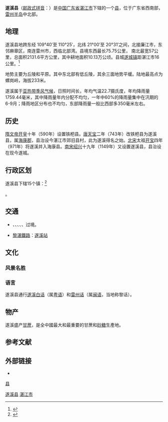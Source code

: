 {{Infobox China County
| county  = 遂溪县
|Photo           = Suixi County - P1580653 - Xixi River.jpg
| Photoname= 遂溪西溪河
|imagesize       = 250
|nickname        = 
| Pinyin = Sui Xi
| Belong = [[广东省|广东省]][[湛江市|湛江市]]
| Types= [[县|县]]
| admincode = 440823
| seat = [[遂城镇_(遂溪县)|遂城镇]] 
| officerTitle= 县委书记
| officer = 余庆创<ref>{{Cite web|title=余庆创简历|url=http://www.suixi.gov.cn/zwgk/ldfg/xw/content/post_57315.html|accessdate=2020-02-19|author=遂溪县委组织部|date=2018-09-24|format=|publisher=|language=}}{{Dead link|date=2020年7月 |bot=InternetArchiveBot |fix-attempted=yes }}</ref>
| officerTitle2= 县长
| officer2 = 陈政<ref>{{Cite web|title=陈政简历|url=http://www.suixi.gov.cn/zwgk/ldfg/xzf/content/post_62623.html|accessdate=2020-02-19|author=遂溪县人民政府|date=2018-09-24|format=|publisher=|language=}}{{Dead link|date=2020年7月 |bot=InternetArchiveBot |fix-attempted=yes }}</ref>
| division = 15
| town= 15
| post code= 524300
| phone code = 759
| area = 2131.6
| census yr = 2018
| pop = 107.05万
| GDP = 375.6亿<ref name="tjgb">{{Cite web|title=遂溪县统计局2019年统计公报|url=http://www.suixi.gov.cn/zjsxtjj/gkmlpt/content/1/1105/post_1105102.html#5700|accessdate=2020-06-15|author=遂溪县统计局|date=2020-05-21|format=|publisher=|language=}}{{Dead link|date=2020年8月 |bot=InternetArchiveBot |fix-attempted=yes }}</ref>
| GDP_as_of = 2019
| GDPPC = 40347<ref name="tjgb" />
| web = http://www.suixi.gov.cn/
|image_map=ChinaZhanjiangSuixi.png}}

'''遂溪县'''（[[邮政式拼音|邮政式拼音]]：{{lang|la|'''Suikai'''}}）是[[中国|中国]][[广东省|广东省]][[湛江市|湛江市]]下辖的一个[[县|县]]，位于广东省西南部，[[雷州半岛|雷州半岛]]中北部。

== 地理 ==
遂溪县地跨东经 109°40′至 110°25′，北纬 21°00′至 20°31′之间，北接廉江市，东邻麻章区，南连雷州市，西临北部湾。县境东西最长75.75公里， 南北最宽57公里，总面积2131.6平方公里，其中耕地面积10.13万公顷。县城[[遂城镇|遂城镇]]距湛江市16公里。<ref>{{Cite web|title=遂溪概览|url=http://www.suixi.gov.cn/zjsx/sxgl/content/post_1081934.html|accessdate=2020-04-25|author=遂溪县政府网|date=2020-03-16|format=|publisher=|language=}}{{Dead link|date=2020年8月 |bot=InternetArchiveBot |fix-attempted=yes }}</ref>

地势主要为丘陵和平原。其中东北部有低丘陵，其余三面地势平缓。陆地最高点为螺岗岭，海拔233米。

遂溪属于[[亚热带季风气候|亚热带季风气候]]，日照时间长，年均气温22.7摄氏度，年均降雨量1759.44毫米，其中降雨量年内分配不均匀，一年中60%的降雨量集中在汛期的6-9月；降雨地区分布也不均匀，东部降雨量一般比西部多350毫米左右。

==历史==
[[隋文帝|隋文帝]][[开皇|开皇]]十年（590年）设置铁杷县。[[唐|唐]][[天宝_(唐朝)|天宝]]二年（743年）改铁杷县为遂溪县，属[[海康郡|海康郡]]，县治设今湛江市郊旧县村，此为遂溪得名之始。[[北宋|北宋]]太祖[[开宝|开宝]]四年（971年）将遂溪并入海康县。[[南宋|南宋]][[紹興_(南宋)|绍兴]]十九年（1149年）又设置遂溪县，县治设在现今遂城。

==行政区划==
遂溪县下辖15个镇：<ref>{{PRC admin/ref sgc|44/08/23/000/000}}</ref>

{{PRC admin/children|44/08/23/000/000}}。

== 交通 ==
* {{China Expwy Name|G15|[[沈海高速公路|沈海高速公路]]}}、{{China Expwy Name|G75|[[蘭海高速公路|蘭海高速公路]]}}、{{China Expwy Name|S63|P= Guangdong}}、{{中国国道名|207}}、{{中国国道名|228}}、{{中国国道名|325}}过境。
* {{rint|cn|crh}}[[黎湛鐵路|黎湛鐵路]]：[[遂溪站|遂溪站]]
==文化==
===风景名胜===
{{main article|遂溪县各级文物保护单位列表}}
===语言===
遂溪县通行[[粵語方言#高陽粵語|遂溪白话]]（属[[粤语|粤语]]）和[[雷州话|雷州话]]（属[[闽语|闽语]]，当地称黎话）。

==物产==
遂溪盛产[[甘蔗|甘蔗]]，是全中國最大和最重要的甘蔗和[[砂糖|砂糖]]生產地{{来源请求}}。

== 参考文献 ==
{{reflist}}

== 外部链接 ==
* {{Official website|http://www.suixi.gov.cn/|name=遂溪县人民政府}}

{{遂溪县行政区划}}
{{湛江市行政区划}}
{{广东行政区划}}

[[Category:遂溪县|]]
[[category:湛江区县市|县]]
[[Category:广东省县份|湛江市]]
